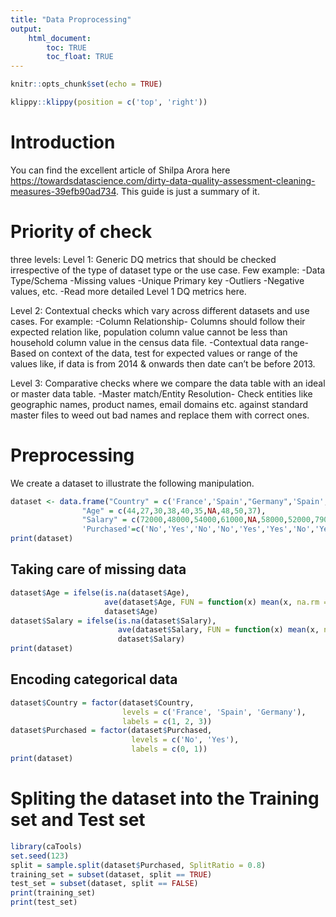 ```yaml
---
title: "Data Proprocessing"
output: 
    html_document:
        toc: TRUE
        toc_float: TRUE
---
```


```r
knitr::opts_chunk$set(echo = TRUE)
```
```r
klippy::klippy(position = c('top', 'right'))
```


# Introduction 

You can find the excellent article of Shilpa Arora here <https://towardsdatascience.com/dirty-data-quality-assessment-cleaning-measures-39efb90ad734>. This guide is just a summary of it.


# Priority of check 
three levels:
Level 1: Generic DQ metrics that should be checked irrespective of the type of dataset type or the use case. Few example:
-Data Type/Schema
-Missing values
-Unique Primary key
-Outliers
-Negative values, etc.
-Read more detailed Level 1 DQ metrics here.

Level 2: Contextual checks which vary across different datasets and use cases. For example:
-Column Relationship- Columns should follow their expected relation like, population column value cannot be less than household column value in the census data file.
-Contextual data range- Based on context of the data, test for expected values or range of the values like, if data is from 2014 & onwards then date can’t be before 2013.

Level 3: Comparative checks where we compare the data table with an ideal or master data table.
-Master match/Entity Resolution- Check entities like geographic names, product names, email domains etc. against standard master files to weed out bad names and replace them with correct ones.

# Preprocessing

We create a dataset to illustrate the following manipulation. 

```r
dataset <- data.frame("Country" = c('France','Spain',"Germany",'Spain',"Germany",'France',"Spain",'France',"Germany","France"),
                "Age" = c(44,27,30,38,40,35,NA,48,50,37), 
                "Salary" = c(72000,48000,54000,61000,NA,58000,52000,79000,83000,67000),
                'Purchased'=c('No','Yes','No','No','Yes','Yes','No','Yes','No','Yes'))
print(dataset)
```

## Taking care of missing data

```r
dataset$Age = ifelse(is.na(dataset$Age),
                     ave(dataset$Age, FUN = function(x) mean(x, na.rm = TRUE)),
                     dataset$Age)
dataset$Salary = ifelse(is.na(dataset$Salary),
                        ave(dataset$Salary, FUN = function(x) mean(x, na.rm = TRUE)),
                        dataset$Salary)
print(dataset)
```

## Encoding categorical data

```r
dataset$Country = factor(dataset$Country,
                         levels = c('France', 'Spain', 'Germany'),
                         labels = c(1, 2, 3))
dataset$Purchased = factor(dataset$Purchased,
                           levels = c('No', 'Yes'),
                           labels = c(0, 1))
print(dataset)
```

# Spliting the dataset into the Training set and Test set
```r
library(caTools)
set.seed(123)
split = sample.split(dataset$Purchased, SplitRatio = 0.8)
training_set = subset(dataset, split == TRUE)
test_set = subset(dataset, split == FALSE)
print(training_set)
print(test_set)
```


